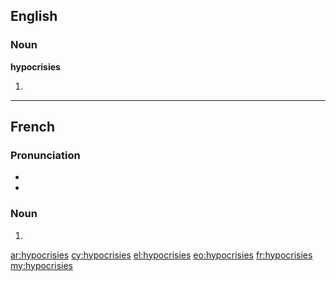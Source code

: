 ==English==

===Noun===
'''hypocrisies'''

# {{plural of|hypocrisy}}

----

==French==

===Pronunciation===
* {{IPA|/i.pɔ.kʁi.zi/|lang=fr}}
* {{homophones|hypocrisie}}

===Noun===
{{head|fr|plural}} {{f|p}}

# {{plural of|hypocrisie|lang=fr}}

[[ar:hypocrisies]]
[[cy:hypocrisies]]
[[el:hypocrisies]]
[[eo:hypocrisies]]
[[fr:hypocrisies]]
[[my:hypocrisies]]